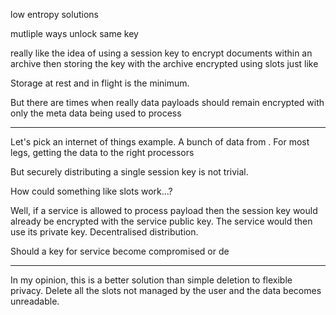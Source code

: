 low entropy solutions

mutliple ways unlock same key

really like the idea of using a session key to encrypt documents within an archive then storing the key
with the archive encrypted using slots just like

Storage at rest and in flight is the minimum.

But there are times when really data payloads should remain encrypted with only the meta data being used to
process

---

Let's pick an internet of things example. A bunch of data from . For most legs, getting the data to the right processors

But securely distributing a single session key is not trivial.

How could something like slots work...?

Well, if a service is allowed to process payload then the session key would already be encrypted with the service
public key. The service would then use its private key. Decentralised distribution.

Should a key for service become compromised or de

---

In my opinion, this is a better solution than simple deletion to flexible privacy. Delete all the slots not managed
by the user and the data becomes unreadable.

